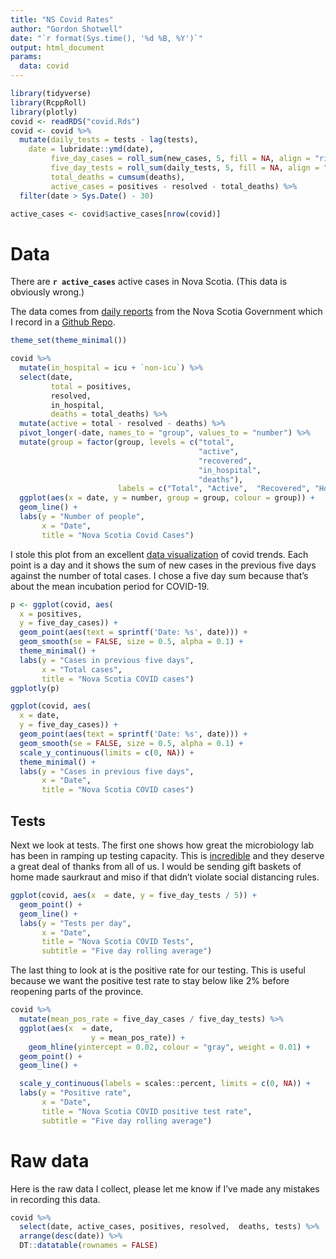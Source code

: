 ```yaml
---
title: "NS Covid Rates"
author: "Gordon Shotwell"
date: "`r format(Sys.time(), '%d %B, %Y')`"
output: html_document
params:
  data: covid
---
```


```r
library(tidyverse)
library(RcppRoll)
library(plotly)
covid <- readRDS("covid.Rds")
covid <- covid %>% 
  mutate(daily_tests = tests - lag(tests),
    date = lubridate::ymd(date),
         five_day_cases = roll_sum(new_cases, 5, fill = NA, align = "right"),
         five_day_tests = roll_sum(daily_tests, 5, fill = NA, align = "right"),
         total_deaths = cumsum(deaths),
         active_cases = positives - resolved - total_deaths) %>% 
  filter(date > Sys.Date() - 30)

active_cases <- covid$active_cases[nrow(covid)]
```
# Data 

There are **`r active_cases`** active cases in Nova Scotia. (This data is obviously wrong.)

The data comes from [daily reports](https://novascotia.ca/coronavirus/#cases) from the Nova Scotia Government which I record in a [Github Repo](https://github.com/GShotwell/ns_covid).

```r
theme_set(theme_minimal())
```


```r
covid %>% 
  mutate(in_hospital = icu + `non-icu`) %>% 
  select(date, 
         total = positives, 
         resolved, 
         in_hospital,
         deaths = total_deaths) %>% 
  mutate(active = total - resolved - deaths) %>% 
  pivot_longer(-date, names_to = "group", values_to = "number") %>% 
  mutate(group = factor(group, levels = c("total", 
                                          "active",  
                                          "recovered", 
                                          "in_hospital",
                                          "deaths"),
                        labels = c("Total", "Active",  "Recovered", "Hospital", "Deaths"))) %>% 
  ggplot(aes(x = date, y = number, group = group, colour = group)) +
  geom_line() +
  labs(y = "Number of people",
       x = "Date",
       title = "Nova Scotia Covid Cases")
```




I stole this plot from an excellent [data visualization](https://aatishb.com/covidtrends/) of covid trends. Each point is a day and it shows the sum of new cases in the previous five days against the number of total cases. I chose a five day sum because that's about the mean incubation period for COVID-19. 

```r
p <- ggplot(covid, aes(
  x = positives,
  y = five_day_cases)) +
  geom_point(aes(text = sprintf('Date: %s', date))) +
  geom_smooth(se = FALSE, size = 0.5, alpha = 0.1) +
  theme_minimal() +
  labs(y = "Cases in previous five days",
       x = "Total cases",
       title = "Nova Scotia COVID cases")
ggplotly(p)

ggplot(covid, aes(
  x = date,
  y = five_day_cases)) +
  geom_point(aes(text = sprintf('Date: %s', date))) +
  geom_smooth(se = FALSE, size = 0.5, alpha = 0.1) +
  scale_y_continuous(limits = c(0, NA)) +
  theme_minimal() +
  labs(y = "Cases in previous five days",
       x = "Date",
       title = "Nova Scotia COVID cases") 
```

## Tests

Next we look at tests. The first one shows how great the microbiology lab has been in ramping up testing capacity. This is [incredible](https://www.cbc.ca/news/canada/nova-scotia/covid-19-microbiology-lab-testing-health-care-1.5515115) and they deserve a great deal of thanks from all of us. I would be sending gift baskets of home made saurkraut and miso if that didn't violate social distancing rules.

```r
ggplot(covid, aes(x  = date, y = five_day_tests / 5)) +
  geom_point() +
  geom_line() +
  labs(y = "Tests per day",
       x = "Date",
       title = "Nova Scotia COVID Tests",
       subtitle = "Five day rolling average") 
```

The last thing to look at is the positive rate for our testing. This is useful because we want the positive test rate to stay below like 2% before reopening parts of the province. 

```r


covid %>% 
  mutate(mean_pos_rate = five_day_cases / five_day_tests) %>% 
  ggplot(aes(x  = date, 
                  y = mean_pos_rate)) +
    geom_hline(yintercept = 0.02, colour = "gray", weight = 0.01) +
  geom_point() +
  geom_line() +

  scale_y_continuous(labels = scales::percent, limits = c(0, NA)) +
  labs(y = "Positive rate",
       x = "Date",
       title = "Nova Scotia COVID positive test rate", 
       subtitle = "Five day rolling average") 
```


# Raw data

Here is the raw data I collect, please let me know if I've made any mistakes in recording this data. 

```r
covid %>% 
  select(date, active_cases, positives, resolved,  deaths, tests) %>% 
  arrange(desc(date)) %>% 
  DT::datatable(rownames = FALSE) 
```



